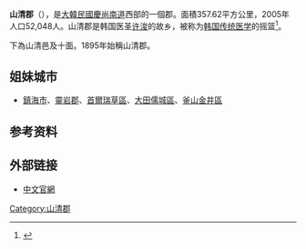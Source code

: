 {{Infobox settlement
| name                    = 山清郡
| settlement_type         = [[韩国行政区划|郡]]
| translit_lang1          = [[韓語|韓語]]
| translit_lang1_type1    = [[韩字|韩字]]
| translit_lang1_info1    = 산청군
| translit_lang1_type2    = [[韩文汉字|韩文汉字]]
| translit_lang1_info2    = 山淸郡
| translit_lang1_type3    = {{nowrap|[[文化观光部2000年式|文化观光部2000年式]]}}
| translit_lang1_info3    = Sancheong-gun
| translit_lang1_type4    = {{nowrap|[[馬科恩-賴肖爾表記法|馬科恩-賴肖爾表記法]]}}
| translit_lang1_info4    = Sanch'ŏng-gun
| image_skyline           = JungSan-Ri valley - panoramio.jpg
| image_caption           = 中山里溪谷
| image_flag              = Flag of Sancheong.svg
| image_map               = South Gyeongsang-Sancheong.svg
| map_caption             = 山清郡在韓國及慶尚南道的位置
| subdivision_type        = 國家
| subdivision_name        = {{ROK}}
| subdivision_type1       = [[朝鮮地區|地區]]
| subdivision_name1       = [[嶺南地方|嶺南地方]]
| subdivision_type2       = 省份
| subdivision_name2       = [[慶尚南道|慶尚南道]]
| parts_type              = 行政區劃
| parts                   = 1邑、10[[面_(行政區劃)|面]]
| area_total_km2          = 794.61
| population_total        = 34,360
| population_density_km2  = auto
| population_as_of        = 2021年
| population_blank1_title = 方言
| population_blank1       = [[慶尚方言|慶尚方言]]
| governing_body          = 山清郡政府
| leader_title            = 郡守
| leader_name			  = {{link-ko|李在根|이재근 (1953년)}}
| leader_party            = {{PPP}}
| leader_title1           = 國會議員
| leader_name1            = [[金台鎬|金台鎬]] （{{PPP}}）
| blank1_name             = 郡樹
| blank1_info             = [[竹|竹]]
| blank2_name             = 郡花
| blank2_info             = [[棉花屬|棉花]]
| blank3_name             = 郡鳥
| blank3_info             = [[黃鸝|黃鸝]]
}}

'''山清郡'''（{{kor|諺=산청군|漢=山淸郡|羅=Sancheong gun|f=y}}），是[[大韓民國|大韓民國]][[慶尚南道|慶尚南道]]西部的一個郡。面積357.62平方公里，2005年人口52,048人。山清郡是韩国医圣[[许浚|许浚]]的故乡，被称为[[韓醫學|韩国传统医学]]的摇篮<ref>{{cite web|title=韩国传统医学的摇篮--山清郡|url=http://news.xinhuanet.com/world/2013-10/08/c_117620153.htm|accessdate=2017-02-17|date=2013-10-08|publisher=新华网|archiveurl=https://web.archive.org/web/20151102185818/http://news.xinhuanet.com/world/2013-10/08/c_117620153.htm|archivedate=2015-11-02|dead-url=no}}</ref>。

下為山清邑及十面。1895年始稱山清郡。

==姐妹城市==
* {{ROK}}[[鎮海市|鎮海市]]、[[靈岩郡|靈岩郡]]、[[首爾|首爾]][[瑞草區|瑞草區]]、[[大田|大田]][[儒城區|儒城區]]、[[釜山|釜山]][[金井區|金井區]]

== 参考资料 ==
{{Reflist}}

==外部链接==
* [http://chi.sancheong.ne.kr/main/  中文官網]{{dead link|date=2017年12月 |bot=InternetArchiveBot |fix-attempted=yes }}

{{慶尚南道行政區劃}}

{{DEFAULTSORT:Sancheong-gun}}
[[Category:山清郡|Category:山清郡]]